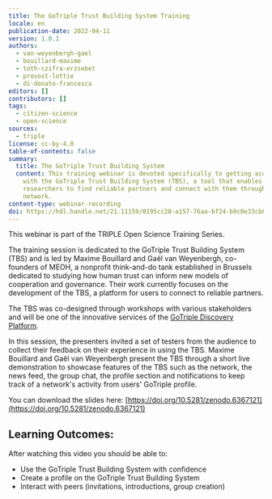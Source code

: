 ```yaml
---
title: The GoTriple Trust Building System Training
locale: en
publication-date: 2022-04-11
version: 1.0.1
authors:
  - van-weyenbergh-gael
  - bouillard-maxime
  - toth-czifra-erzsebet
  - provost-lottie
  - di-donato-francesca
editors: []
contributors: []
tags:
  - citizen-science
  - open-science
sources:
  - triple
license: cc-by-4.0
table-of-contents: false
summary:
  title: The GoTriple Trust Building System
  content: This training webinar is devoted specifically to getting acquainted
    with the GoTriple Trust Building System (TBS), a tool that enables SSH
    researchers to find reliable partners and connect with them through their
    network.
content-type: webinar-recording
doi: https://hdl.handle.net/21.11159/0195cc28-a157-76aa-bf24-b9c0e33cb646
---
```

This webinar is part of the TRIPLE Open Science Training Series.

The training session is dedicated to the GoTriple Trust Building System (TBS) and is led by Maxime Bouillard and Gaël van Weyenbergh, co-founders of MEOH, a nonprofit think-and-do tank established in Brussels dedicated to studying how human trust can inform new models of cooperation and governance. Their work currently focuses on the development of the TBS, a platform for users to connect to reliable partners.

The TBS was co-designed through workshops with various stakeholders and will be one of the innovative services of the [GoTriple Discovery Platform](https://www.gotriple.eu/).

In this session, the presenters invited a set of testers from the audience to collect their feedback on their experience in using the TBS. Maxime Bouillard and Gaël van Weyenbergh present the TBS through a short live demonstration to showcase features of the TBS such as the network, the news feed, the group chat, the profile section and notifications to keep track of a network's activity from users' GoTriple profile.

You can download the slides here: [https://doi.org/10.5281/zenodo.6367121](https://doi.org/10.5281/zenodo.6367121)

## Learning Outcomes:

After watching this video you should be able to:

* Use the GoTriple Trust Building System with confidence
* Create a profile on the GoTriple Trust Building System
* Interact with peers (invitations, introductions, group creation)

<VideoCard provider="youtube" id="Zc4t_m5MXmY" title="The GoTriple Trust Building System" src="/assets/content/assets/en/resources/hosted/the-gotriple-trust-building-system-training/trust-building-system.png" subtitle="Click here to view" />
